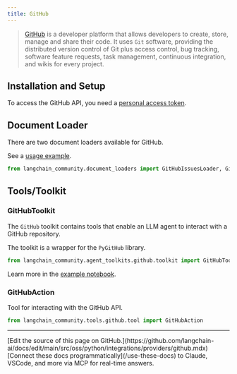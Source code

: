 ```yaml
---
title: GitHub
---
```


>[GitHub](https://github.com/) is a developer platform that allows developers to create,
> store, manage and share their code. It uses `Git` software, providing the
> distributed version control of Git plus access control, bug tracking,
> software feature requests, task management, continuous integration, and wikis for every project.


## Installation and Setup

To access the GitHub API, you need a [personal access token](https://github.com/settings/tokens).


## Document Loader

There are two document loaders available for GitHub.

See a [usage example](/oss/python/integrations/document_loaders/github).

```python
from langchain_community.document_loaders import GitHubIssuesLoader, GithubFileLoader
```

## Tools/Toolkit

### GitHubToolkit
The `GitHub` toolkit contains tools that enable an LLM agent to interact
with a GitHub repository.

The toolkit is a wrapper for the `PyGitHub` library.

```python
from langchain_community.agent_toolkits.github.toolkit import GitHubToolkit
```

Learn more in the [example notebook](/oss/python/integrations/tools/github).

### GitHubAction

Tool for interacting with the GitHub API.

```python
from langchain_community.tools.github.tool import GitHubAction
```

---

<Callout icon="pen-to-square" iconType="regular">
    [Edit the source of this page on GitHub.](https://github.com/langchain-ai/docs/edit/main/src/oss/python/integrations/providers/github.mdx)
</Callout>
<Tip icon="terminal" iconType="regular">
    [Connect these docs programmatically](/use-these-docs) to Claude, VSCode, and more via MCP for    real-time answers.
</Tip>
